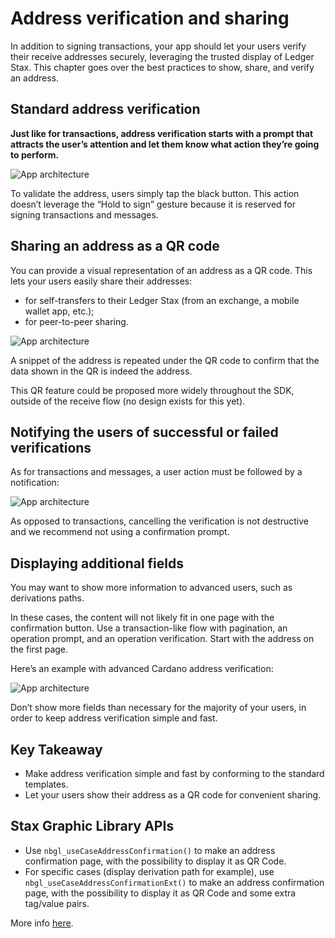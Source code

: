 
# Address verification and sharing

In addition to signing transactions, your app should let your users verify their receive addresses securely, leveraging the trusted display of Ledger Stax. This chapter goes over the best practices to show, share, and verify an address.

## Standard address verification

**Just like for transactions, address verification starts with a prompt that attracts the user’s attention and let them know what action they’re going to perform.**

![App architecture](/stax-address-verification.png)

To validate the address, users simply tap the black button. This action doesn’t leverage the “Hold to sign” gesture because it is reserved for signing transactions and messages.

## Sharing an address as a QR code

You can provide a visual representation of an address as a QR code. This lets your users easily share their addresses:
- for self-transfers to their Ledger Stax (from an exchange, a mobile wallet app, etc.);
- for peer-to-peer sharing.

![App architecture](/stax-qr-code.png)

A snippet of the address is repeated under the QR code to confirm that the data shown in the QR is indeed the address.

<Callout type="warning" emoji="⚠️">
  This QR feature could be proposed more widely throughout the SDK, outside of the receive flow (no design exists for this yet).
</Callout>


## Notifying the users of successful or failed verifications

As for transactions and messages, a user action must be followed by a notification:

![App architecture](/stax-address.png)

As opposed to transactions, cancelling the verification is not destructive and we recommend not using a confirmation prompt.

## Displaying additional fields

You may want to show more information to advanced users, such as derivations paths.

In these cases, the content will not likely fit in one page with the confirmation button. Use a transaction-like flow with pagination, an operation prompt, and an operation verification. Start with the address on the first page.

Here’s an example with advanced Cardano address verification:

![App architecture](/stax-address-additional-fields.png)

<Callout type="warning" emoji="⚠️">
  Don’t show more fields than necessary for the majority of your users, in order to keep address verification simple and fast.
</Callout>

## Key Takeaway

<Callout>
	<ul>
		<li>Make address verification simple and fast by conforming to the standard templates.</li>
		<li>Let your users show their address as a QR code for convenient sharing.</li>
	</ul>
</Callout>

## Stax Graphic Library APIs

- Use `nbgl_useCaseAddressConfirmation()` to make an address confirmation page, with the possibility to display it as QR Code.
- For specific cases (display derivation path for example), use `nbgl_useCaseAddressConfirmationExt()` to make an address confirmation page, with the possibility to display it as QR Code and some extra tag/value pairs. 

More info [here](./graphic-lib/).

